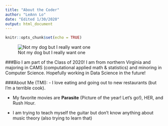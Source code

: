 ```yaml
---
title: "About the Coder"
author: "LeAnn Lo"
date: "Edited 1/30/2020"
output: html_document
---
```


```r
knitr::opts_chunk$set(echo = TRUE)
```

![Not my dog but I really want one](https://www.holidogtimes.com/wp-content/uploads/2018/02/two-shiba-inus-cute-1.png)

###Bio
I am part of the Class of 2020! I am from northern Virginia and majoring in CAMS (computational applied math & statistics) and minoring in Computer Science. Hopefully working in Data Science in the future!


###About Me (TMI): 
- I love eating and going out to new restaurants (but I'm a terrible cook).
    
- My favorite movies are **Parasite** (Picture of the year! Let's go!), HER, and Rush Hour.
    
- I am trying to teach myself the guitar but don't know anything about music theory (also trying to learn that)
    
    